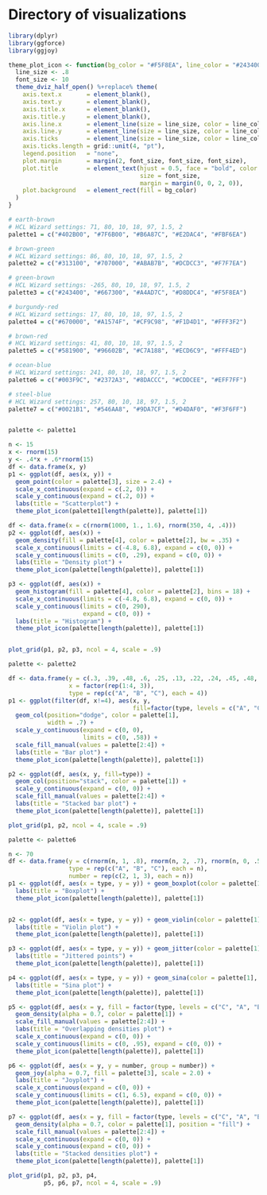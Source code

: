 # Directory of visualizations

```r
library(dplyr)
library(ggforce)
library(ggjoy)
```

```r
theme_plot_icon <- function(bg_color = "#F5F8EA", line_color = "#243400") {
  line_size <- .8
  font_size <- 10
  theme_dviz_half_open() %+replace% theme(
    axis.text.x       = element_blank(),
    axis.text.y       = element_blank(),
    axis.title.x      = element_blank(),
    axis.title.y      = element_blank(),
    axis.line.x       = element_line(size = line_size, color = line_color),
    axis.line.y       = element_line(size = line_size, color = line_color),
    axis.ticks        = element_line(size = line_size, color = line_color),
    axis.ticks.length = grid::unit(4, "pt"),
    legend.position   = "none",
    plot.margin       = margin(2, font_size, font_size, font_size),
    plot.title        = element_text(hjust = 0.5, face = "bold", color = line_color,
                                     size = font_size,
                                     margin = margin(0, 0, 2, 0)),
    plot.background   = element_rect(fill = bg_color)
  )
}

# earth-brown
# HCL Wizard settings: 71, 80, 10, 18, 97, 1.5, 2
palette1 = c("#402B00", "#7F6B00", "#B6A87C", "#E2DAC4", "#FBF6EA")

# brown-green
# HCL Wizard settings: 86, 80, 10, 18, 97, 1.5, 2
palette2 = c("#313100", "#707000", "#ABAB7B", "#DCDCC3", "#F7F7EA")

# green-brown
# HCL Wizard settings: -265, 80, 10, 18, 97, 1.5, 2
palette3 = c("#243400", "#667300", "#A4AD7C", "#D8DDC4", "#F5F8EA")

# burgundy-red
# HCL Wizard settings: 17, 80, 10, 18, 97, 1.5, 2
palette4 = c("#670000", "#A1574F", "#CF9C98", "#F1D4D1", "#FFF3F2")

# brown-red
# HCL Wizard settings: 41, 80, 10, 18, 97, 1.5, 2
palette5 = c("#581900", "#96602B", "#C7A188", "#ECD6C9", "#FFF4ED")

# ocean-blue
# HCL Wizard settings: 241, 80, 10, 18, 97, 1.5, 2
palette6 = c("#003F9C", "#2372A3", "#8DACCC", "#CDDCEE", "#EFF7FF")

# steel-blue
# HCL Wizard settings: 257, 80, 10, 18, 97, 1.5, 2
palette7 = c("#0021B1", "#546AA8", "#9DA7CF", "#D4DAF0", "#F3F6FF")


palette <- palette1

n <- 15
x <- rnorm(15)
y <- .4*x + .6*rnorm(15)
df <- data.frame(x, y)
p1 <- ggplot(df, aes(x, y)) + 
  geom_point(color = palette[3], size = 2.4) + 
  scale_x_continuous(expand = c(.2, 0)) +
  scale_y_continuous(expand = c(.2, 0)) +
  labs(title = "Scatterplot") +
  theme_plot_icon(palette1[length(palette)], palette[1])

df <- data.frame(x = c(rnorm(1000, 1., 1.6), rnorm(350, 4, .4)))
p2 <- ggplot(df, aes(x)) +
  geom_density(fill = palette[4], color = palette[2], bw = .35) +
  scale_x_continuous(limits = c(-4.8, 6.8), expand = c(0, 0)) +
  scale_y_continuous(limits = c(0, .29), expand = c(0, 0)) +
  labs(title = "Density plot") +
  theme_plot_icon(palette[length(palette)], palette[1])

p3 <- ggplot(df, aes(x)) +
  geom_histogram(fill = palette[4], color = palette[2], bins = 18) +
  scale_x_continuous(limits = c(-4.8, 6.8), expand = c(0, 0)) +
  scale_y_continuous(limits = c(0, 290), 
                     expand = c(0, 0)) +
  labs(title = "Histogram") +
  theme_plot_icon(palette[length(palette)], palette[1])


plot_grid(p1, p2, p3, ncol = 4, scale = .9)
```

```r
palette <- palette2

df <- data.frame(y = c(.3, .39, .48, .6, .25, .13, .22, .24, .45, .48, .3, .16),
                 x = factor(rep(1:4, 3)),
                 type = rep(c("A", "B", "C"), each = 4))
p1 <- ggplot(filter(df, x!=4), aes(x, y,
                                   fill=factor(type, levels = c("A", "C", "B")))) + 
  geom_col(position="dodge", color = palette[1],
           width = .7) +
  scale_y_continuous(expand = c(0, 0),
                     limits = c(0, .58)) +
  scale_fill_manual(values = palette[2:4]) +
  labs(title = "Bar plot") +
  theme_plot_icon(palette[length(palette)], palette[1])

p2 <- ggplot(df, aes(x, y, fill=type)) + 
  geom_col(position="stack", color = palette[1]) +
  scale_y_continuous(expand = c(0, 0)) +
  scale_fill_manual(values = palette[2:4]) +
  labs(title = "Stacked bar plot") +
  theme_plot_icon(palette[length(palette)], palette[1])

plot_grid(p1, p2, ncol = 4, scale = .9)
```

```r
palette <- palette6

n <- 70
df <- data.frame(y = c(rnorm(n, 1, .8), rnorm(n, 2, .7), rnorm(n, 0, .5)),
                 type = rep(c("A", "B", "C"), each = n),
                 number = rep(c(2, 1, 3), each = n))
p1 <- ggplot(df, aes(x = type, y = y)) + geom_boxplot(color = palette[1], fill = palette[4]) +
  labs(title = "Boxplot") +
  theme_plot_icon(palette[length(palette)], palette[1])


p2 <- ggplot(df, aes(x = type, y = y)) + geom_violin(color = palette[1], fill = palette[4]) +
  labs(title = "Violin plot") +
  theme_plot_icon(palette[length(palette)], palette[1])

p3 <- ggplot(df, aes(x = type, y = y)) + geom_jitter(color = palette[1], width = 0.3, size = .8) +
  labs(title = "Jittered points") +
  theme_plot_icon(palette[length(palette)], palette[1])

p4 <- ggplot(df, aes(x = type, y = y)) + geom_sina(color = palette[1], size = 0.8) +
  labs(title = "Sina plot") +
  theme_plot_icon(palette[length(palette)], palette[1])

p5 <- ggplot(df, aes(x = y, fill = factor(type, levels = c("C", "A", "B")))) + 
  geom_density(alpha = 0.7, color = palette[1]) +
  scale_fill_manual(values = palette[2:4]) +
  labs(title = "Overlapping densities plot") +
  scale_x_continuous(expand = c(0, 0)) +
  scale_y_continuous(limits = c(0, .95), expand = c(0, 0)) +
  theme_plot_icon(palette[length(palette)], palette[1])

p6 <- ggplot(df, aes(x = y, y = number, group = number)) + 
  geom_joy(alpha = 0.7, fill = palette[3], scale = 2.0) +
  labs(title = "Joyplot") +
  scale_x_continuous(expand = c(0, 0)) +
  scale_y_continuous(limits = c(1, 6.5), expand = c(0, 0)) +
  theme_plot_icon(palette[length(palette)], palette[1])

p7 <- ggplot(df, aes(x = y, fill = factor(type, levels = c("C", "A", "B")))) + 
  geom_density(alpha = 0.7, color = palette[1], position = "fill") +
  scale_fill_manual(values = palette[2:4]) +
  scale_x_continuous(expand = c(0, 0)) +
  scale_y_continuous(expand = c(0, 0)) +
  labs(title = "Stacked densities plot") +
  theme_plot_icon(palette[length(palette)], palette[1])

plot_grid(p1, p2, p3, p4, 
          p5, p6, p7, ncol = 4, scale = .9)
```
